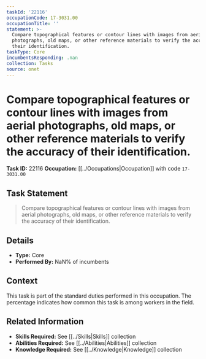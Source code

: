 ```yaml
---
taskId: '22116'
occupationCode: 17-3031.00
occupationTitle: ''
statement: >-
  Compare topographical features or contour lines with images from aerial
  photographs, old maps, or other reference materials to verify the accuracy of
  their identification.
taskType: Core
incumbentsResponding: .nan
collection: Tasks
source: onet
---
```

# Compare topographical features or contour lines with images from aerial photographs, old maps, or other reference materials to verify the accuracy of their identification.

**Task ID:** 22116
**Occupation:** [[../Occupations|Occupation]] with code `17-3031.00`

## Task Statement

> Compare topographical features or contour lines with images from aerial photographs, old maps, or other reference materials to verify the accuracy of their identification.

## Details

- **Type:** Core
- **Performed By:** NaN% of incumbents

## Context

This task is part of the standard duties performed in this occupation. The percentage indicates how common this task is among workers in the field.

## Related Information

- **Skills Required:** See [[../Skills|Skills]] collection
- **Abilities Required:** See [[../Abilities|Abilities]] collection
- **Knowledge Required:** See [[../Knowledge|Knowledge]] collection
